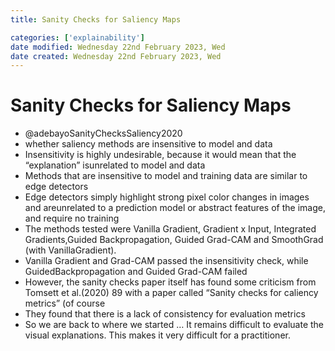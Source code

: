 ```yaml
---
title: Sanity Checks for Saliency Maps

categories: ['explainability']
date modified: Wednesday 22nd February 2023, Wed
date created: Wednesday 22nd February 2023, Wed
---
```


# Sanity Checks for Saliency Maps


- @adebayoSanityChecksSaliency2020
- whether saliency methods are insensitive to model and data
- Insensitivity is highly undesirable, because it would mean that the "explanation" isunrelated to model and data
- Methods that are insensitive to model and training data are similar to edge detectors
- Edge detectors simply highlight strong pixel color changes in images and areunrelated to a prediction model or abstract features of the image, and require no training
- The methods tested were Vanilla Gradient, Gradient x Input, Integrated Gradients,Guided Backpropagation, Guided Grad-CAM and SmoothGrad (with VanillaGradient).
- Vanilla Gradient and Grad-CAM passed the insensitivity check, while GuidedBackpropagation and Guided Grad-CAM failed
- However, the sanity checks paper itself has found some criticism from Tomsett et al.(2020) 89 with a paper called "Sanity checks for caliency metrics" (of course
- They found that there is a lack of consistency for evaluation metrics
- So we are back to where we started ... It remains difficult to evaluate the visual explanations. This makes it very difficult for a practitioner.




